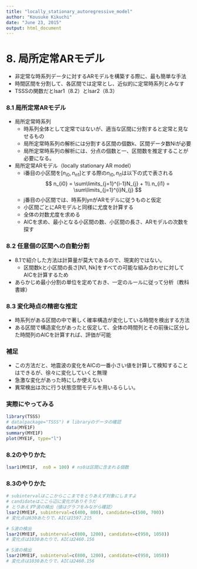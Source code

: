 ```yaml
---
title: "locally_stationary_autoregressive_model"
author: "Kousuke Kikuchi"
date: "June 23, 2015"
output: html_document
---
```

# 8. 局所定常ARモデル
- 非定常な時系列データに対するARモデルを構築する際に、最も簡単な手法
- 時間区間を分割して、各区間では定常とし、近似的に定常時系列とみなす
- TSSSの関数だとlsar1（8.2）とlsar2（8.3）

### 8.1 局所定常ARモデル
- 局所定常時系列
    - 時系列全体として定常ではないが、適当な区間に分割すると定常と見なせるもの
    - 局所定常時系列の解析には分割する区間の個数k、区間データ数Niが必要
    - 局所定常時系列の解析には、分点の個数と一、区間数を推定することが必要になる。
- 局所定常ARモデル（locally stationary AR model）
    - i番目の小区間を[$n_{i0}, n_{n1}$]とする際の$n_{i0}, n_{i1}$は以下の式で表される
$$
n_{i0} = \sum\limits_{j=1}^{i-1}N_{j} + 1\\ n_{i1} = \sum\limits_{j=1}^{i}N_{j}
$$
    - j番目の小区間では、時系列ynがARモデルに従うものと仮定
    - 小区間ごとにARモデルと同様に尤度を計算する
    - 全体の対数尤度を求める
    - AICを求め、最小となる小区間の数、小区間の長さ、ARモデルの次数を探す

### 8.2 任意個の区間への自動分割
- 8.1で紹介した方法は計算量が莫大であるので、現実的ではない。
    - 区間数kと小区間の長さ[N1, Nk]をすべての可能な組み合わせに対してAICを計算するため
- あらかじめ最小分割の単位を定めておき、一定のルールに従って分析（教科書嫁）

### 8.3 変化時点の精密な推定
- 時系列がある区間の中で著しく確率構造が変化している時間を検出する方法
- ある区間で構造変化があったと仮定して、全体の時間列とその前後に区分した時間列のAICを計算すれば、評価が可能

### 補足
- この方法だと、地震波の変化をAICの一番小さい値を計算して検知することはできるが、徐々に変化していくと無理
- 急激な変化があった時にしか使えない
- 異常検出は次に行う状態空間モデルを用いるらしい。

### 実際にやってみる
```r
library(TSSS)
# data(package="TSSS") # libraryのデータの確認
data(MYE1F)
summary(MYE1F)
plot(MYE1F, type="l")
```

### 8.2のやりかた
```r
lsar1(MYE1F,  ns0 = 100) # ns0は区間に含まれる個数

```

### 8.3のやりかた
```r
# subintervalはここからここまでをとりあえず対象にしますよ
# candidateはここら辺に変化がありそうだ
# とりあえずP波の検出（値はグラフをみながら確認）
lsar2(MYE1F, subinterval=c(400, 800), candidate=c(500, 700))
# 変化点は630あたりで、AICは1597.215

# S波の検出
lsar2(MYE1F, subinterval=c(800, 1200), candidate=c(950, 1050))
# 変化点は1030あたりで、AICは2460.156
```

```r
# S波の検出
lsar2(MYE1F, subinterval=c(800, 1200), candidate=c(950, 1050))
# 変化点は1030あたりで、AICは2460.156
```
